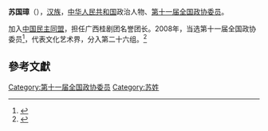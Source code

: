 '''苏国璋'''（{{bd|1948年||}}），[[汉族|汉族]]，[[中华人民共和国|中华人民共和国]]政治人物、[[第十一届全国政协委员|第十一届全国政协委员]]。

加入[[中国民主同盟|中国民主同盟]]，担任广西桂剧团名誉团长。2008年，当选第十一届全国政协委员<ref>{{cite news|title=第十一届全国政协委员名单|url=http://www.indaa.com.cn/zt/2009qglh/zxzs/200903/t20090303_127573.html|accessdate=2013-04-09|newspaper=新华社北京1月25日电 中国人民政治协商会议第十一届全国委员会委员名单(共2237人，2008年1月25日政协第十届全国委员会常务委员会第二十次会议通过)|date=2008年1月25日|deadurl=yes|archiveurl=https://web.archive.org/web/20130928014403/http://www.indaa.com.cn/zt/2009qglh/zxzs/200903/t20090303_127573.html|archivedate=2013年9月28日}}</ref>，代表文化艺术界，分入第二十六组。<ref>{{cite news|title=全国政协信息-苏国璋|url=http://www.cppcc.gov.cn/CMS/wylibary/showJcwyxtInfoWylibary.action?tabJcwyxt.guid=11W0008860&wytype=wjwy|accessdate=2013-04-11|newspaper=全国政协委员会}}</ref>

==參考文獻==
{{reflist}}

{{中国政治人物小作品}}
{{中國戲劇梅花獎}}

{{Authority control}}
[[Category:第十一届全国政协委员|Category:第十一届全国政协委员]]
[[Category:苏姓|Category:苏姓]]